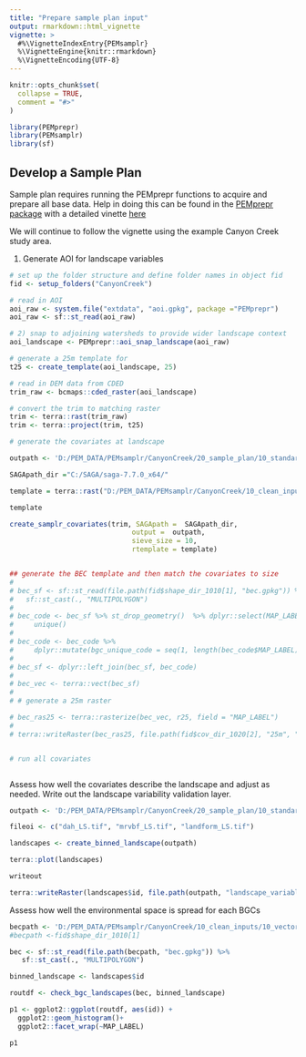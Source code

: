 ```yaml
---
title: "Prepare sample plan input"
output: rmarkdown::html_vignette
vignette: >
  #%\VignetteIndexEntry{PEMsamplr}
  %\VignetteEngine{knitr::rmarkdown}
  %\VignetteEncoding{UTF-8}
---
```


```r
knitr::opts_chunk$set(
  collapse = TRUE,
  comment = "#>"
)
```

```r
library(PEMprepr)
library(PEMsamplr)
library(sf)

```

## Develop a Sample Plan

Sample plan requires running the PEMprepr functions to acquire and prepare all base data. 
Help in doing this can be found in the [PEMprepr package](https://github.com/bcgov/PEMprepr) with a detailed vinette [here](https://github.com/bcgov/PEMprepr/blob/master/vignettes/SetUpNewAOI.Rmd)

We will continue to follow the vignette using the example Canyon Creek study area. 


1) Generate AOI for landscape variables 

```r
# set up the folder structure and define folder names in object fid
fid <- setup_folders("CanyonCreek")

# read in AOI
aoi_raw <- system.file("extdata", "aoi.gpkg", package ="PEMprepr")
aoi_raw <- sf::st_read(aoi_raw)

# 2) snap to adjoining watersheds to provide wider landscape context 
aoi_landscape <- PEMprepr::aoi_snap_landscape(aoi_raw)

# generate a 25m template for 
t25 <- create_template(aoi_landscape, 25)

# read in DEM data from CDED
trim_raw <- bcmaps::cded_raster(aoi_landscape)

# convert the trim to matching raster 
trim <- terra::rast(trim_raw)
trim <- terra::project(trim, t25)

# generate the covariates at landscape

outpath <- 'D:/PEM_DATA/PEMsamplr/CanyonCreek/20_sample_plan/10_standard_sample/10_input_raster/landscape_covariates'

SAGApath_dir ="C:/SAGA/saga-7.7.0_x64/"

template = terra::rast("D:/PEM_DATA/PEMsamplr/CanyonCreek/10_clean_inputs/20_covariates/25m/bec.tif")

template

create_samplr_covariates(trim, SAGApath =  SAGApath_dir,
                              output =  outpath,
                              sieve_size = 10,
                              rtemplate = template)


## generate the BEC template and then match the covariates to size
# 
# bec_sf <- sf::st_read(file.path(fid$shape_dir_1010[1], "bec.gpkg")) %>%
#   sf::st_cast(., "MULTIPOLYGON") 
# 
# bec_code <- bec_sf %>% st_drop_geometry()  %>% dplyr::select(MAP_LABEL) %>%
#     unique() 
# 
# bec_code <- bec_code %>% 
#     dplyr::mutate(bgc_unique_code = seq(1, length(bec_code$MAP_LABEL),1))
# 
# bec_sf <- dplyr::left_join(bec_sf, bec_code)
# 
# bec_vec <- terra::vect(bec_sf)
# 
# # generate a 25m raster

# bec_ras25 <- terra::rasterize(bec_vec, r25, field = "MAP_LABEL")
# 
# terra::writeRaster(bec_ras25, file.path(fid$cov_dir_1020[2], "25m", "bec.tif"), overwrite = TRUE)


# run all covariates 



```

Assess how well the covariates describe the landscape and adjust as needed. Write out the landscape variability validation layer.

```r

outpath <- 'D:/PEM_DATA/PEMsamplr/CanyonCreek/20_sample_plan/10_standard_sample/10_input_raster/landscape_covariates'

fileoi <- c("dah_LS.tif", "mrvbf_LS.tif", "landform_LS.tif")

landscapes <- create_binned_landscape(outpath)

terra::plot(landscapes)

writeout 

terra::writeRaster(landscapes$id, file.path(outpath, "landscape_variable_validation.tif"))

```

Assess how well the environmental space is spread for each BGCs 

```r

becpath <- 'D:/PEM_DATA/PEMsamplr/CanyonCreek/10_clean_inputs/10_vector'
#becpath <-fid$shape_dir_1010[1]

bec <- sf::st_read(file.path(becpath, "bec.gpkg")) %>%
   sf::st_cast(., "MULTIPOLYGON") 

binned_landscape <- landscapes$id

routdf <- check_bgc_landscapes(bec, binned_landscape)

p1 <- ggplot2::ggplot(routdf, aes(id)) +
  ggplot2::geom_histogram()+
  ggplot2::facet_wrap(~MAP_LABEL)

p1


```

